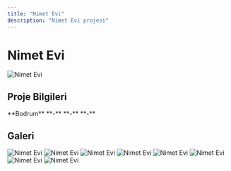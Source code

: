 ```yaml
---
title: "Nimet Evi"
description: "Nimet Evi projesi"
---
```


# Nimet Evi

<Frame>
  <img src="https://res.cloudinary.com/dcc07g3za/image/upload/v1758147929/nimet-evi5.jpg" alt="Nimet Evi" />
</Frame>

## Proje Bilgileri

<CardGroup cols={2}>
  <Card title="Konum" icon="location-dot">
    **Bodrum**
  </Card>
  <Card title="Yıl" icon="calendar">
    **-**
  </Card>
  <Card title="Tip" icon="building">
    **-**
  </Card>
  <Card title="Durum" icon="check">
    **-**
  </Card>
</CardGroup>

## Galeri

<CardGroup cols={3}>
  <Card>
    <Frame>
      <img src="https://res.cloudinary.com/dcc07g3za/image/upload/v1758147929/nimet-evi5.jpg" alt="Nimet Evi" />
    </Frame>
  </Card>
  <Card>
    <Frame>
      <img src="https://res.cloudinary.com/dcc07g3za/image/upload/v1758147930/nimet-evi4.jpg" alt="Nimet Evi" />
    </Frame>
  </Card>
  <Card>
    <Frame>
      <img src="https://res.cloudinary.com/dcc07g3za/image/upload/v1758147931/nimet-evi2.jpg" alt="Nimet Evi" />
    </Frame>
  </Card>
  <Card>
    <Frame>
      <img src="https://res.cloudinary.com/dcc07g3za/image/upload/v1758147932/nimet-evi3.jpg" alt="Nimet Evi" />
    </Frame>
  </Card>
  <Card>
    <Frame>
      <img src="https://res.cloudinary.com/dcc07g3za/image/upload/v1758147933/nimet-evi6.jpg" alt="Nimet Evi" />
    </Frame>
  </Card>
  <Card>
    <Frame>
      <img src="https://res.cloudinary.com/dcc07g3za/image/upload/v1758147936/nimet-evi1-PANO.jpg" alt="Nimet Evi" />
    </Frame>
  </Card>
  <Card>
    <Frame>
      <img src="https://res.cloudinary.com/dcc07g3za/image/upload/v1758147937/nimet-evi8.jpg" alt="Nimet Evi" />
    </Frame>
  </Card>
  <Card>
    <Frame>
      <img src="https://res.cloudinary.com/dcc07g3za/image/upload/v1758147938/nimet-evi7.jpg" alt="Nimet Evi" />
    </Frame>
  </Card>
</CardGroup>
